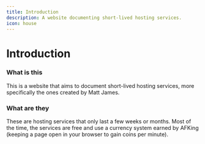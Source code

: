 ```yaml
---
title: Introduction
description: A website documenting short-lived hosting services.
icon: house
---
```


# Introduction

### What is this  
This is a website that aims to document short-lived hosting services, more specifically the ones created by Matt James.

### What are they  
These are hosting services that only last a few weeks or months. Most of the time, the services are free and use a currency system earned by AFKing (keeping a page open in your browser to gain coins per minute). 
